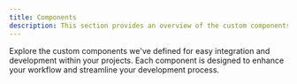 ```yaml
---
title: Components
description: This section provides an overview of the custom components available in DEVRhylmeDocs.
---
```


Explore the custom components we've defined for easy integration and development within your projects. Each component is designed to enhance your workflow and streamline your development process.


<Outlet path="/getting-started/components" />